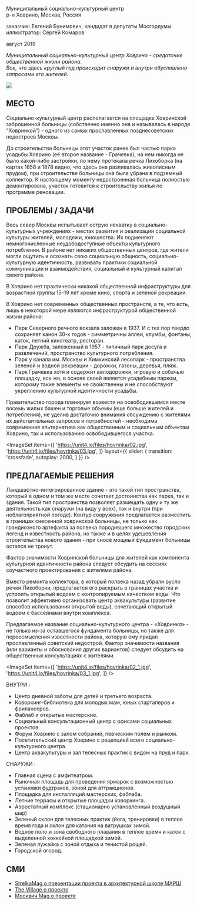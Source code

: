 
<Title>ХОВРИНКА</Title>

Муниципальный социально-культурный центр<br/>
р-н Ховрино, Москва, Россия

заказчик: Евгений Бунимович, кандидат в депутаты Мосгордумы<br/>
иллюстратор: Сергей Комаров

август 2019

_Муниципальный социально-культурный центр Ховрино - средоточие общественной жизни района.<br/> 
Все, что здесь круглый год происходит снаружи и внутри обусловлено запросами его жителей._

<Image src='https://unit4.io/files/hovrinka/01.jpg'/>


## МЕСТО
Социально-культурный центр располагается на площадке Ховринской заброшенной больницы (собственно именно она и называлась в народе “Ховринкой”) - одного из самых прославленных позднесоветских недостроев Москвы.

До строительства больницы этот участок ранее был частью парка усадьбы Ховрино (её второе название - Грачевка), на нем никогда не было какой-либо застройки, по нему протекала речка Лихоборка (на картах 1858 и 1878 видно, что здесь она разливалась живописным прудом), при строительстве больницы она была убрана в подземный коллектор. К настоящему моменту недостроенная
больница полностью демонтирована, участок готовится к строительству жилья по программе реновации.

## ПРОБЛЕМЫ / ЗАДАЧИ

Весь север Москвы испытывает острую нехватку в социально-культурных учреждениях - местах развития и реализации социальной культуры жителей, молодежи, юношества. Их подменяют немногочисленные неудободоступные объекты культурного потребления. В районе нет никаких общественных центров, где жители могли ощутить и осознать свою социальную общность, социально-культурную идентичность, развивать практики социальной коммуникации и взаимодействия, социальный и культурный капитал своего района.

В Ховрино нет практически никакой общественной инфраструктуры для возрастной группы 15-19 лет кроме кино, спорта и зеленой рекреации.

В Ховрино нет современных общественных пространств, а те, что есть, лишь в некоторой мере являются инфраструктурой общественной жизни района:
- Парк Северного речного вокзала заложен в 1937. И с тех пор твердо сохраняет канон 30-х годов - симметричны аллеи, клумбы, фонтаны, каток, летний кинотеатр, ресторан.
- Парк Дружба, заложенный в 1957 - типичный парк досуга и развлечений, пространство культурного потребления.
- Парк у канала им. Москвы и Химкинский лесопарк - пространства зеленой и водной рекреации - дорожки, газоны, деревья, пляж.
- Парк Грачевка хотя и содержит велодорожки, игровую и собачью площадку, все же, в основе своей является усадебным парком, которому такие элементы не свойственны и не способствуют укреплению культурной идентичности усадьбы.

Правительство города планирует возвести на освободившемся месте восемь жилых башен и торговые объемы (еще больше жителей и потребления), не уделив достаточно внимания обсуждению с жителями
их действительных запросов и потребностей - необходима современная альтернатива как общественным и социальным объектам Ховрино, так и использованию освободившегося участка.


<ImageSet
    items={[
        'https://unit4.io/files/hovrinka/02.jpg',
        'https://unit4.io/files/hovrinka/03.jpg',
    ]}
    layout={{
        slider: {
            transition: 'crossfade',
            autoplay: 2000,
        }
    }}
/>

## ПРЕДЛАГАЕМЫЕ РЕШЕНИЯ

Ландшафтно-интегрированное здание - это такой тип пространства, который в одном и том же месте сочетает достоинства как парка, так и здания. Такой тип пространства позволяет размещать одну и ту же деятельность как снаружи (на виду у всех), так и внутри (при неблагоприятной погоде).
Контур сооружения предлагается разместить в границах снесенной ховринской больницы, не только как грандиозного артефакта за полвека породившего множество городских легенд и известность района, но также и в целях удешевления строительства нового здания - при сносе мощный фундамент
больницы остался не тронут.

Фактор значимости Ховринской больницы для жителей как компонента культурной идентичности района следует обсудить на сессиях соучастного проектирования с жителями района.

Вместо ремонта коллектора, в который полвека назад убрали русло речки Лихоборки, предлагается его раскрыть в границах участка и устроить открытый водоем с контролируемым качеством воды. Что позволит эффективно организовать центр аквакультуры (развитие способов использования открытой
воды), сочетающий открытый водоем с бассейнами внутри комплекса.

Предлагаемое название социально-культурного центра - _«Ховринка»_ - не только из-за оставшегося фундамента больницы, но также для переосмысления известности района, которую ему придал прославленный советский недострой. Фактор значимости названия (или варианты и обоснования других вариантов) следует обсудить на общественных консультациях с жителями.

<ImageSet
    items={[
        'https://unit4.io/files/hovrinka/02_1.jpg',
        'https://unit4.io/files/hovrinka/03_1.jpg',
    ]}
/>

ВНУТРИ :
- Центр дневной заботы для детей и третьего возраста.
- Коворкинг-библиотека для молодых мам, юных стартаперов и фрилансеров.
- Фаблаб и открытые мастерские.
- Социальный консультационный центр с офисами социальных проектов.
- Форум Ховрино с залом собраний, певческим полем и рынком.
- Посетительский центр Ховрино с рецепцией всего социально-культурного центра.
- Центр аквакультуры и зал телесных практик с видом на пруд и парк.

СНАРУЖИ :
- Главная сцена с амфитеатром.
- Рыночная площадь для проведения ярмарок с возможностью установки фудтраков, зоной для аттракционов.
- Площадка для инсталляций мастерских, фаблаба.
- Летние террасы и открытые площадки коворкинга.
- Аэростатный комплекс (стационарно установленный воздушный шар)
- Зеленый склон для телесных практик (йога, тренировки) в теплое время года и склон для катания на ватрушках зимой.
- Водное поло и зона свободного плавания в теплое время и каток с выделенной хоккейной площадкой зимой.
- Зеленая лужайка с зоной отдыха и тенистой рощей.
- Городской огород.


## СМИ

- [StrelkaMag о презентации проекта в архитектурной школе МАРШ](https://strelkamag.com/ru/news/vernut-reku-i-sdelat-kulturnyi-centr-kakim-arkhitektory-vidyat-park-na-meste-byvshei-khovrinskoi-bolnicy)
- [The Village о проекте](https://www.the-village.ru/village/city/news-city/360127-hovrinka)
- [Москвич Mag о проекте](https://moskvichmag.ru/na-meste-snesennoj-hovrinskoj-bolnitsy-moskovskie-arhitektory-hotyat-sdelat-park/)
